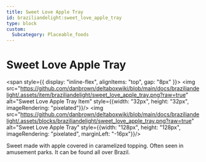 ```yaml
---
title: Sweet Love Apple Tray
id: braziliandelight:sweet_love_apple_tray
type: block
custom:
  Subcategory: Placeable_foods
---
```


# Sweet Love Apple Tray

<span style={{ display: "inline-flex", alignItems: "top", gap: "8px" }}>
  <img src="https://github.com/danbrown/deltaboxwiki/blob/main/docs/braziliandelight/.assets/item/braziliandelight/sweet_love_apple_tray.png?raw=true"
         alt="Sweet Love Apple Tray Item" style={{width: "32px", height: "32px", imageRendering: "pixelated"}}/>
  <img src="https://github.com/danbrown/deltaboxwiki/blob/main/docs/braziliandelight/.assets/blocks/braziliandelight/sweet_love_apple_tray.png?raw=true"
         alt="Sweet Love Apple Tray" style={{width: "128px", height: "128px", imageRendering: "pixelated", marginLeft: "-16px"}}/>
</span>

Sweet made with apple covered in caramelized topping. Often seen in amusement parks.
It can be found all over Brazil.